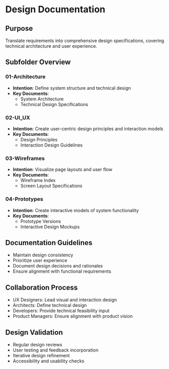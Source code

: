 # Design Documentation

## Purpose
Translate requirements into comprehensive design specifications, covering technical architecture and user experience.

## Subfolder Overview

### 01-Architecture
- **Intention**: Define system structure and technical design
- **Key Documents**:
  - System Architecture
  - Technical Design Specifications

### 02-UI_UX
- **Intention**: Create user-centric design principles and interaction models
- **Key Documents**:
  - Design Principles
  - Interaction Design Guidelines

### 03-Wireframes
- **Intention**: Visualize page layouts and user flow
- **Key Documents**:
  - Wireframe Index
  - Screen Layout Specifications

### 04-Prototypes
- **Intention**: Create interactive models of system functionality
- **Key Documents**:
  - Prototype Versions
  - Interactive Design Mockups

## Documentation Guidelines
- Maintain design consistency
- Prioritize user experience
- Document design decisions and rationales
- Ensure alignment with functional requirements

## Collaboration Process
- UX Designers: Lead visual and interaction design
- Architects: Define technical design
- Developers: Provide technical feasibility input
- Product Managers: Ensure alignment with product vision

## Design Validation
- Regular design reviews
- User testing and feedback incorporation
- Iterative design refinement
- Accessibility and usability checks
